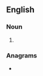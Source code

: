 {{also|zepto-metres}}
==English==

===Noun===
{{head|en|noun plural form}}

# {{plural of|zeptometre|lang=en}}

===Anagrams===
* {{anagrams|en|a=eeemoprsttz|zeptometers}}